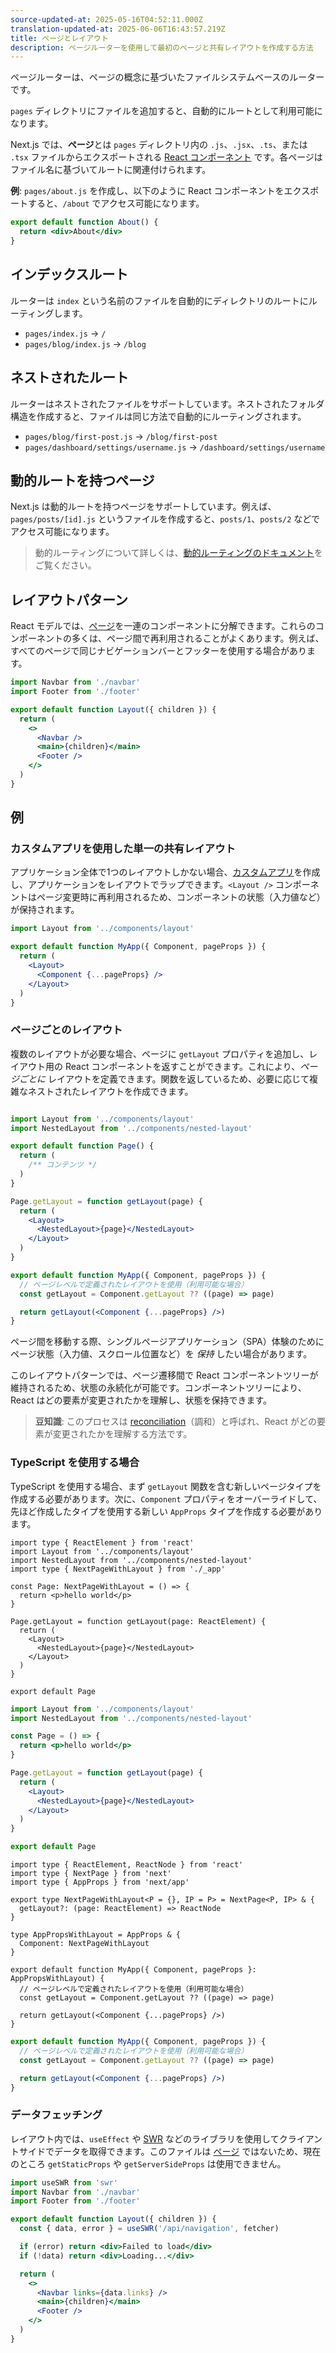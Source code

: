 ```yaml
---
source-updated-at: 2025-05-16T04:52:11.000Z
translation-updated-at: 2025-06-06T16:43:57.219Z
title: ページとレイアウト
description: ページルーターを使用して最初のページと共有レイアウトを作成する方法
---
```


ページルーターは、ページの概念に基づいたファイルシステムベースのルーターです。

`pages` ディレクトリにファイルを追加すると、自動的にルートとして利用可能になります。

Next.js では、**ページ**とは `pages` ディレクトリ内の `.js`、`.jsx`、`.ts`、または `.tsx` ファイルからエクスポートされる [React コンポーネント](https://react.dev/learn/your-first-component) です。各ページはファイル名に基づいてルートに関連付けられます。

**例**: `pages/about.js` を作成し、以下のように React コンポーネントをエクスポートすると、`/about` でアクセス可能になります。

```jsx
export default function About() {
  return <div>About</div>
}
```

## インデックスルート

ルーターは `index` という名前のファイルを自動的にディレクトリのルートにルーティングします。

- `pages/index.js` → `/`
- `pages/blog/index.js` → `/blog`

## ネストされたルート

ルーターはネストされたファイルをサポートしています。ネストされたフォルダ構造を作成すると、ファイルは同じ方法で自動的にルーティングされます。

- `pages/blog/first-post.js` → `/blog/first-post`
- `pages/dashboard/settings/username.js` → `/dashboard/settings/username`

## 動的ルートを持つページ

Next.js は動的ルートを持つページをサポートしています。例えば、`pages/posts/[id].js` というファイルを作成すると、`posts/1`、`posts/2` などでアクセス可能になります。

> 動的ルーティングについて詳しくは、[動的ルーティングのドキュメント](/docs/pages/building-your-application/routing/dynamic-routes)をご覧ください。

## レイアウトパターン

React モデルでは、[ページ](/docs/pages/building-your-application/routing/pages-and-layouts)を一連のコンポーネントに分解できます。これらのコンポーネントの多くは、ページ間で再利用されることがよくあります。例えば、すべてのページで同じナビゲーションバーとフッターを使用する場合があります。

```jsx filename="components/layout.js"
import Navbar from './navbar'
import Footer from './footer'

export default function Layout({ children }) {
  return (
    <>
      <Navbar />
      <main>{children}</main>
      <Footer />
    </>
  )
}
```

## 例

### カスタムアプリを使用した単一の共有レイアウト

アプリケーション全体で1つのレイアウトしかない場合、[カスタムアプリ](/docs/pages/building-your-application/routing/custom-app)を作成し、アプリケーションをレイアウトでラップできます。`<Layout />` コンポーネントはページ変更時に再利用されるため、コンポーネントの状態（入力値など）が保持されます。

```jsx filename="pages/_app.js"
import Layout from '../components/layout'

export default function MyApp({ Component, pageProps }) {
  return (
    <Layout>
      <Component {...pageProps} />
    </Layout>
  )
}
```

### ページごとのレイアウト

複数のレイアウトが必要な場合、ページに `getLayout` プロパティを追加し、レイアウト用の React コンポーネントを返すことができます。これにより、_ページごとに_ レイアウトを定義できます。関数を返しているため、必要に応じて複雑なネストされたレイアウトを作成できます。

```jsx filename="pages/index.js"

import Layout from '../components/layout'
import NestedLayout from '../components/nested-layout'

export default function Page() {
  return (
    /** コンテンツ */
  )
}

Page.getLayout = function getLayout(page) {
  return (
    <Layout>
      <NestedLayout>{page}</NestedLayout>
    </Layout>
  )
}
```

```jsx filename="pages/_app.js"
export default function MyApp({ Component, pageProps }) {
  // ページレベルで定義されたレイアウトを使用（利用可能な場合）
  const getLayout = Component.getLayout ?? ((page) => page)

  return getLayout(<Component {...pageProps} />)
}
```

ページ間を移動する際、シングルページアプリケーション（SPA）体験のためにページ状態（入力値、スクロール位置など）を _保持_ したい場合があります。

このレイアウトパターンでは、ページ遷移間で React コンポーネントツリーが維持されるため、状態の永続化が可能です。コンポーネントツリーにより、React はどの要素が変更されたかを理解し、状態を保持できます。

> **豆知識**: このプロセスは [reconciliation](https://react.dev/learn/preserving-and-resetting-state)（調和）と呼ばれ、React がどの要素が変更されたかを理解する方法です。

### TypeScript を使用する場合

TypeScript を使用する場合、まず `getLayout` 関数を含む新しいページタイプを作成する必要があります。次に、`Component` プロパティをオーバーライドして、先ほど作成したタイプを使用する新しい `AppProps` タイプを作成する必要があります。

```tsx filename="pages/index.tsx" switcher
import type { ReactElement } from 'react'
import Layout from '../components/layout'
import NestedLayout from '../components/nested-layout'
import type { NextPageWithLayout } from './_app'

const Page: NextPageWithLayout = () => {
  return <p>hello world</p>
}

Page.getLayout = function getLayout(page: ReactElement) {
  return (
    <Layout>
      <NestedLayout>{page}</NestedLayout>
    </Layout>
  )
}

export default Page
```

```jsx filename="pages/index.js" switcher
import Layout from '../components/layout'
import NestedLayout from '../components/nested-layout'

const Page = () => {
  return <p>hello world</p>
}

Page.getLayout = function getLayout(page) {
  return (
    <Layout>
      <NestedLayout>{page}</NestedLayout>
    </Layout>
  )
}

export default Page
```

```tsx filename="pages/_app.tsx" switcher
import type { ReactElement, ReactNode } from 'react'
import type { NextPage } from 'next'
import type { AppProps } from 'next/app'

export type NextPageWithLayout<P = {}, IP = P> = NextPage<P, IP> & {
  getLayout?: (page: ReactElement) => ReactNode
}

type AppPropsWithLayout = AppProps & {
  Component: NextPageWithLayout
}

export default function MyApp({ Component, pageProps }: AppPropsWithLayout) {
  // ページレベルで定義されたレイアウトを使用（利用可能な場合）
  const getLayout = Component.getLayout ?? ((page) => page)

  return getLayout(<Component {...pageProps} />)
}
```

```jsx filename="pages/_app.js" switcher
export default function MyApp({ Component, pageProps }) {
  // ページレベルで定義されたレイアウトを使用（利用可能な場合）
  const getLayout = Component.getLayout ?? ((page) => page)

  return getLayout(<Component {...pageProps} />)
}
```

### データフェッチング

レイアウト内では、`useEffect` や [SWR](https://swr.vercel.app/) などのライブラリを使用してクライアントサイドでデータを取得できます。このファイルは [ページ](/docs/pages/building-your-application/routing/pages-and-layouts) ではないため、現在のところ `getStaticProps` や `getServerSideProps` は使用できません。

```jsx filename="components/layout.js"
import useSWR from 'swr'
import Navbar from './navbar'
import Footer from './footer'

export default function Layout({ children }) {
  const { data, error } = useSWR('/api/navigation', fetcher)

  if (error) return <div>Failed to load</div>
  if (!data) return <div>Loading...</div>

  return (
    <>
      <Navbar links={data.links} />
      <main>{children}</main>
      <Footer />
    </>
  )
}
```